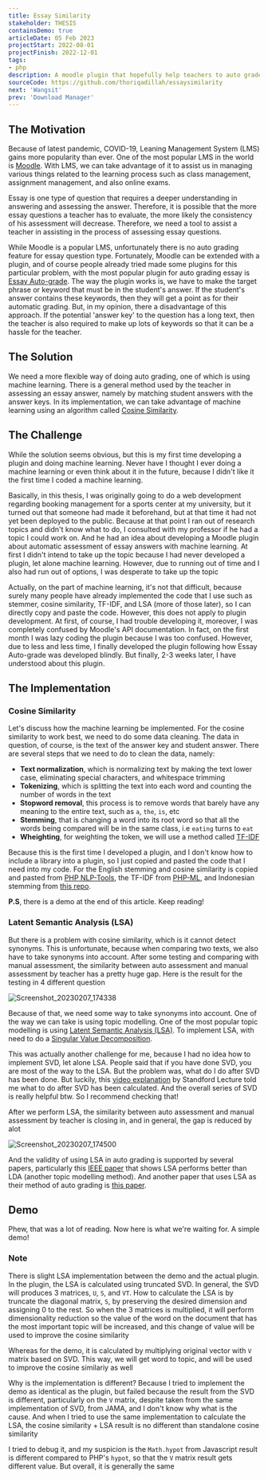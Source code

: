 ```yaml
---
title: Essay Similarity
stakeholder: THESIS
containsDemo: true
articleDate: 05 Feb 2023
projectStart: 2022-08-01
projectFinish: 2022-12-01
tags: 
- php
description: A moodle plugin that hopefully help teachers to auto grade student answer by comparing the similarity of student’s answer and teacher’s answer key with machine learning
sourceCode: https://github.com/thoriqadillah/essaysimilarity
next: 'Wangsit'
prev: 'Download Manager'
---
```



## The Motivation
Because of latest pandemic, COVID-19, Leaning Management System (LMS) gains more popularity than ever. One of the most popular LMS in the world is [Moodle](https://moodle.org/). With LMS, we can take advantage of it to assist us in managing various things related to the learning process such as class management, assignment management, and also online exams.

Essay is one type of question that requires a deeper understanding in answering and assessing the answer. Therefore, it is possible that the more essay questions a teacher has to evaluate, the more likely the consistency of his assessment will decrease. Therefore, we need a tool to assist a teacher in assisting in the process of assessing essay questions. 

While Moodle is a popular LMS, unfortunately there is no auto grading feature for essay question type. Fortunately, Moodle can be extended with a plugin, and of course people already tried made some plugins for this particular problem, with the most popular plugin for auto grading essay is [Essay Auto-grade](https://docs.moodle.org/311/en/Essay_%28auto-grade%29_question_type). The way the plugin works is, we have to make the target phrase or keyword that must be in the student's answer. If the student's answer contains these keywords, then they will get a point as for their automatic grading. But, in my opinion, there a disadvantage of this approach. If the potential 'answer key' to the question has a long text, then the teacher is also required to make up lots of keywords so that it can be a hassle for the teacher.

## The Solution
We need a more flexible way of doing auto grading, one of which is using machine learning. There is a general method used by the teacher in assessing an essay answer, namely by matching student answers with the answer keys. In its implementation, we can take advantage of machine learning using an algorithm called [Cosine Similarity](https://en.wikipedia.org/wiki/Cosine_similarity).

## The Challenge
While the solution seems obvious, but this is my first time developing a plugin and doing machine learning. Never have I thought I ever doing a machine learning or even think about it in the future, because I didn't like it the first time I coded a machine learning. 

Basically, in this thesis, I was originally going to do a web development regarding booking management for a sports center at my university, but it turned out that someone had made it beforehand, but at that time it had not yet been deployed to the public. Because at that point I ran out of research topics and didn't know what to do, I consulted with my professor if he had a topic I could work on. And he had an idea about developing a Moodle plugin about automatic assessment of essay answers with machine learning. At first I didn't intend to take up the topic because I had never developed a plugin, let alone machine learning. However, due to running out of time and I also had run out of options, I was desperate to take up the topic

Actually, on the part of machine learning, it's not that difficult, because surely many people have already implemented the code that I use such as stemmer, cosine similarity, TF-IDF, and LSA (more of those later), so I can directly copy and paste the code. However, this does not apply to plugin development. At first, of course, I had trouble developing it, moreover, I was completely confused by Moodle's API documentation. In fact, on the first month I was lazy coding the plugin because I was too confused. However, due to less and less time, I finally developed the plugin following how Essay Auto-grade was developed blindly. But finally, 2-3 weeks later, I have understood about this plugin.

## The Implementation
### Cosine Similarity
Let's discuss how the machine learning be implemented. For the cosine similarity to work best, we need to do some data cleaning. The data in question, of course, is the text of the answer key and student answer. There are several steps that we need to do to clean the data, namely:
- **Text normalization**, which is normalizing text by making the text lower case, eliminating special characters, and whitespace trimming
- **Tokenizing**, which is splitting the text into each word and counting the number of words in the text
- **Stopword removal**, this process is to remove words that barely have any meaning to the entire text, such as `a`, `the`, `is`, etc
- **Stemming**, that is changing a word into its root word so that all the words being compared will be in the same class, i.e `eating` turns to `eat`
- **Wheighting**, for weighting the token, we will use a method called [TF-IDF](https://en.wikipedia.org/wiki/Tf%E2%80%93idf)

Because this is the first time I developed a plugin, and I don't know how to include a library into a plugin, so I just copied and pasted the code that I need into my code. For the English stemming and cosine similarity is copied and pasted from [PHP NLP-Tools](https://github.com/angeloskath/php-nlp-tools), the TF-IDF from [PHP-ML](https://github.com/jorgecasas/php-ml), and Indonesian stemming from [this repo](https://github.com/ilhamdp10/algoritma-stemming-nazief-adriani/blob/master/enhanced_CS.php). 

**P.S**, there is a demo at the end of this article. Keep reading!

### Latent Semantic Analysis (LSA)
But there is a problem with cosine similarity, which is it cannot detect synonyms. This is unfortunate, because when comparing two texts, we also have to take synonyms into account. After some testing and comparing with manual assessment, the similarity between auto assessment and manual assessment by teacher has a pretty huge gap. Here is the result for the testing in 4 different question

![Screenshot_20230207_174338](https://user-images.githubusercontent.com/44075782/217223737-7aa9ae59-c388-4e11-9a3e-c9171a2e131c.png)

Because of that, we need some way to take synonyms into account. One of the way we can take is using topic modelling. One of the most popular topic modelling is using [Latent Semantic Analysis (LSA)](https://en.wikipedia.org/wiki/Latent_semantic_analysis). To implement LSA, with need to do a [Singular Value Decomposition](https://en.wikipedia.org/wiki/Singular_value_decomposition).

This was actually another challenge for me, because I had no idea how to implement SVD, let alone LSA. People said that if you have done SVD, you are most of the way to the LSA. But the problem was, what do I do after SVD has been done. But luckily, this [video explanation](https://youtu.be/UyAfmAZU_WI) by Standford Lecture told me what to do after SVD has been calculated. And the overall series of SVD is really helpful btw. So I recommend checking that!

After we perform LSA, the similarity between auto assessment and manual assessment by teacher is closing in, and in general, the gap is reduced by alot

![Screenshot_20230207_174500](https://user-images.githubusercontent.com/44075782/217224261-a3f002c1-7932-49e8-adac-e7d461fd8e28.png)

And the validity of using LSA in auto grading is supported by several papers, particularly this [IEEE paper](https://ieeexplore.ieee.org/document/9336533) that shows LSA performs better than LDA (another topic modelling method). And another paper that uses LSA as their method of auto grading is [this paper](https://papers.iafor.org/submission18875/).

## Demo
Phew, that was a lot of reading. Now here is what we're waiting for. A simple demo!

<Similarity/>

### Note
There is slight LSA implementation between the demo and the actual plugin. In the plugin, the LSA is calculated using truncated SVD. In general, the SVD will produces 3 matrices, `U`, `S`, and `VT`. How to calculate the LSA is by truncate the diagonal matrix, `S`, by preserving the desired dimension and assigning 0 to the rest. So when the 3 matrices is multiplied, it will perform dimensionality reduction so the value of the word on the document that has the most important topic will be increased, and this change of value will be used to improve the cosine similarity

Whereas for the demo, it is calculated by multiplying original vector with `V` matrix based on SVD. This way, we will get word to topic, and will be used to improve the cosine similariy as well

Why is the implementation is different? Because I tried to implement the demo as identical as the plugin, but failed because the result from the SVD is different, particularly on the `V` matrix, despite taken from the same implementation of SVD, from JAMA, and I don't know why what is the cause. And when I tried to use the same implementation to calculate the LSA, the cosine similarity + LSA result is no different than standalone cosine similarity

I tried to debug it, and my suspicion is the `Math.hypot` from Javascript result is different compared to PHP's `hypot`, so that the `V` matrix result gets different value. But overall, it is generally the same